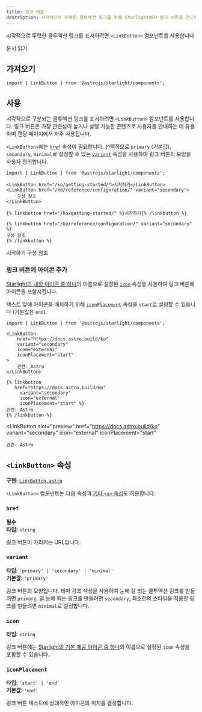 ```yaml
---
title: 링크 버튼
description: 시각적으로 뚜렷한 콜투액션 링크를 위해 Starlight에서 링크 버튼을 만드는 방법을 알아보세요.
---
```



시각적으로 뚜렷한 콜투액션 링크를 표시하려면 `<LinkButton>` 컴포넌트를 사용합니다.


<Preview>

<LinkButton slot="preview" href="/ko/getting-started/">
	문서 읽기
</LinkButton>

</Preview>

## 가져오기

```tsx
import { LinkButton } from '@astrojs/starlight/components';
```

## 사용

시각적으로 구분되는 콜투액션 링크를 표시하려면 `<LinkButton>` 컴포넌트를 사용합니다.
링크 버튼은 가장 관련성이 높거나 실행 가능한 콘텐츠로 사용자를 안내하는 데 유용하며 랜딩 페이지에서 자주 사용됩니다.

`<LinkButton>`에는 [`href`](#href) 속성이 필요합니다.
선택적으로 `primary` (기본값), `secondary`, `minimal`로 설정할 수 있는 [`variant`](#variant) 속성을 사용하여 링크 버튼의 모양을 사용자 정의합니다.

<Preview>

```mdx
import { LinkButton } from '@astrojs/starlight/components';

<LinkButton href="/ko/getting-started/">시작하기</LinkButton>
<LinkButton href="/ko/reference/configuration/" variant="secondary">
	구성 참조
</LinkButton>
```

<Fragment slot="markdoc">

```markdoc
{% linkbutton href="/ko/getting-started/" %}시작하기{% /linkbutton %}

{% linkbutton href="/ko/reference/configuration/" variant="secondary" %}
구성 참조
{% /linkbutton %}
```

</Fragment>

<Fragment slot="preview">
	<LinkButton href="/ko/getting-started/">시작하기</LinkButton>
	<LinkButton href="/ko/reference/configuration/" variant="secondary">
		구성 참조
	</LinkButton>
</Fragment>

</Preview>

### 링크 버튼에 아이콘 추가

[Starlight의 내장 아이콘 중 하나](/ko/reference/icons/#모든-아이콘)의 이름으로 설정된 [`icon`](#icon) 속성을 사용하여 링크 버튼에 아이콘을 포함시킵니다.

텍스트 앞에 아이콘을 배치하기 위해 [`iconPlacement`](#iconplacement) 속성을 `start`로 설정할 수 있습니다 (기본값은 `end`).

<Preview>

```mdx {6-7}
import { LinkButton } from '@astrojs/starlight/components';

<LinkButton
	href="https://docs.astro.build/ko"
	variant="secondary"
	icon="external"
	iconPlacement="start"
>
	관련: Astro
</LinkButton>
```

<Fragment slot="markdoc">

```markdoc {4-5}
{% linkbutton
   href="https://docs.astro.build/ko"
	 variant="secondary"
	 icon="external"
	 iconPlacement="start" %}
관련: Astro
{% /linkbutton %}
```

</Fragment>

<LinkButton
	slot="preview"
	href="https://docs.astro.build/ko"
	variant="secondary"
	icon="external"
	iconPlacement="start"
>
	관련: Astro
</LinkButton>

</Preview>

## `<LinkButton>` 속성

**구현:** [`LinkButton.astro`](https://github.com/withastro/starlight/blob/main/packages/starlight/user-components/LinkButton.astro)

`<LinkButton>` 컴포넌트는 다음 속성과 [기타 `<a>` 속성](https://developer.mozilla.org/ko/docs/Web/HTML/Element/a)도 허용합니다:

### `href`

**필수**  
**타입:** `string`

링크 버튼이 가리키는 URL입니다.

### `variant`

**타입:** `'primary' | 'secondary' | 'minimal'`  
**기본값:** `'primary'`

링크 버튼의 모양입니다.
테마 강조 색상을 사용하여 눈에 잘 띄는 콜투액션 링크를 만들려면 `primary`, 덜 눈에 띄는 링크를 만들려면 `secondary`, 최소한의 스타일을 적용한 링크를 만들려면 `minimal`로 설정합니다.

### `icon`

**타입:** `string`

링크 버튼에는 [Starlight의 기본 제공 아이콘 중 하나](/ko/reference/icons/#모든-아이콘)의 이름으로 설정된 `icon` 속성을 포함할 수 있습니다.

### `iconPlacement`

**타입:** `'start' | 'end'`  
**기본값:** `'end'`

링크 버튼 텍스트에 상대적인 아이콘의 위치를 결정합니다.
